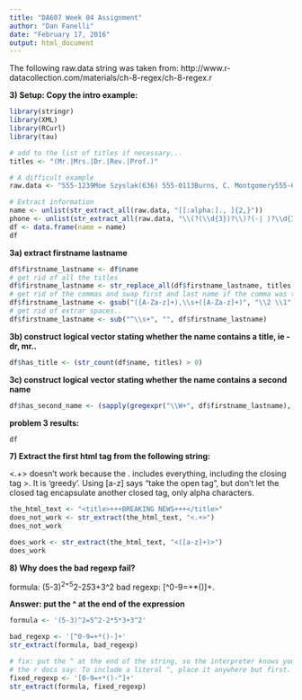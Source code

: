 ---
title: "DA607 Week 04 Assignment"
author: "Dan Fanelli"
date: "February 17, 2016"
output: html_document
---

The following raw.data string was taken from: http://www.r-datacollection.com/materials/ch-8-regex/ch-8-regex.r

__3) Setup: Copy the intro example:__

```{r message=FALSE, warning=FALSE}
library(stringr)
library(XML)
library(RCurl)
library(tau)

# add to the list of titles if necessary...
titles <- "(Mr.|Mrs.|Dr.|Rev.|Prof.)"

# A difficult example
raw.data <- "555-1239Moe Szyslak(636) 555-0113Burns, C. Montgomery555-6542Rev. Timothy Lovejoy555 8904Ned Flanders636-555-3226Simpson, Homer5543642Dr. Julius Hibbert"

# Extract information
name <- unlist(str_extract_all(raw.data, "[[:alpha:]., ]{2,}"))
phone <- unlist(str_extract_all(raw.data, "\\(?(\\d{3})?\\)?(-| )?\\d{3}(-| )?\\d{4}"))
df <- data.frame(name = name)
df
```

__3a) extract firstname lastname__

```{r message=FALSE, warning=FALSE}
df$firstname_lastname <- df$name 
# get rid of all the titles
df$firstname_lastname <- str_replace_all(df$firstname_lastname, titles, "") 
# get rid of the commas and swap first and last name if the comma was there..
df$firstname_lastname <- gsub("([A-Za-z]+),\\s+([A-Za-z]+)", "\\2 \\1", df$firstname_lastname)
# get rid of extrar spaces..
df$firstname_lastname <- sub("^\\s+", "", df$firstname_lastname)
```

__3b) construct logical vector stating whether the name contains a title, ie - dr, mr..__

```{r message=FALSE, warning=FALSE}
df$has_title <- (str_count(df$name, titles) > 0)
```

__3c) construct logical vector stating whether the name contains a second name__

```{r message=FALSE, warning=FALSE}
df$has_second_name <- (sapply(gregexpr("\\W+", df$firstname_lastname), length) > 1)
```

__problem 3 results: __

```{r message=FALSE, warning=FALSE}
df
```

__7) Extract the first html tag from the following string: __ 

<title>+++BREAKING NEWS+++</title>

<.+> doesn't work because the . includes everything, including the closing tag >. It is 'greedy'. Using [a-z] says "take the open tag", but don't let the closed tag encapsulate another closed tag, only alpha characters.

```{r message=FALSE, warning=FALSE}
the_html_text <- "<title>+++BREAKING NEWS+++</title>"
does_not_work <- str_extract(the_html_text, "<.+>")
does_not_work

does_work <- str_extract(the_html_text, "<([a-z]+)>")
does_work
```

__8) Why does the bad regexp fail?__ 

formula: (5-3)^2=5^2-2*5*3+3^2
bad regexp: [^0-9=+*()]+.

__Answer: put the ^ at the end of the expression __

```{r message=FALSE, warning=FALSE}
formula <- '(5-3)^2=5^2-2*5*3+3^2'

bad_regexp <- '[^0-9=+*()-]+'
str_extract(formula, bad_regexp)

# fix: put the ^ at the end of the string, so the interpreter knows you actually mean the ^ character
# the r docs say: To include a literal ^, place it anywhere but first.
fixed_regexp <- '[0-9=+*()-^]+'
str_extract(formula, fixed_regexp)
```
